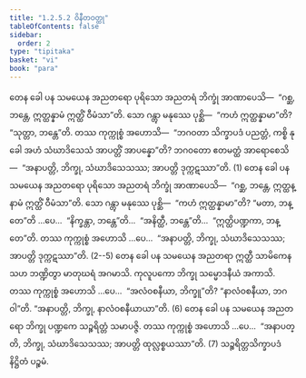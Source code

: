 ```yaml
---
title: "1.2.5.2 ဝိနီတဝတ္ထု"
tableOfContents: false
sidebar:
  order: 2
type: "tipitaka"
basket: "vi"
book: "para"
---
```



<DynamicBreadcrumb />

<Division number="341" book="para">

<Paragraph number="1412" book="para">
တေန ခေါ ပန သမယေန အညတရော ပုရိသော အညတရံ ဘိက္ခုံ အာဏာပေသိ—  “ဂစ္ဆ, ဘန္တေ, ဣတ္ထန္နာမံ ဣတ္ထိံ ဝီမံသာ”တိ. သော ဂန္တွာ မနုဿေ ပုစ္ဆိ—  “ကဟံ ဣတ္ထန္နာမာ”တိ? “သုတ္တာ, ဘန္တေ”တိ. တဿ ကုက္ကုစ္စံ အဟောသိ—  “ဘဂဝတာ သိက္ခာပဒံ ပညတ္တံ, ကစ္စိ နု ခေါ အဟံ သံဃာဒိသေသံ အာပတ္တိံ အာပန္နော”တိ? ဘဂဝတော ဧတမတ္ထံ အာရောစေသိ—  “အနာပတ္တိ, ဘိက္ခု, သံဃာဒိသေသဿ; အာပတ္တိ ဒုက္ကဋဿာ”တိ. (1)
</Paragraph>

<Paragraph number="1413" book="para">
တေန ခေါ ပန သမယေန အညတရော ပုရိသော အညတရံ ဘိက္ခုံ အာဏာပေသိ—  “ဂစ္ဆ, ဘန္တေ, ဣတ္ထန္နာမံ ဣတ္ထိံ ဝီမံသာ”တိ. သော ဂန္တွာ မနုဿေ ပုစ္ဆိ—  “ကဟံ ဣတ္ထန္နာမာ”တိ? “မတာ, ဘန္တေ”တိ …ပေ…  “နိက္ခန္တာ, ဘန္တေ”တိ…  “အနိတ္ထီ, ဘန္တေ”တိ…  “ဣတ္ထိပဏ္ဍကာ, ဘန္တေ”တိ. တဿ ကုက္ကုစ္စံ အဟောသိ …ပေ…  “အနာပတ္တိ, ဘိက္ခု, သံဃာဒိသေသဿ; အာပတ္တိ ဒုက္ကဋဿာ”တိ. (2--5)
</Paragraph>

<Paragraph number="1414" book="para">
တေန ခေါ ပန သမယေန အညတရာ ဣတ္ထီ သာမိကေန သဟ ဘဏ္ဍိတွာ မာတုဃရံ အဂမာသိ. ကုလူပကော ဘိက္ခု သမ္မောဒနီယံ အကာသိ. တဿ ကုက္ကုစ္စံ အဟောသိ …ပေ…  “အလံဝစနီယာ, ဘိက္ခူ”တိ? “နာလံဝစနီယာ, ဘဂဝါ”တိ. “အနာပတ္တိ, ဘိက္ခု, နာလံဝစနီယာယာ”တိ. (6)
</Paragraph>

<Paragraph number="1415" book="para">
တေန ခေါ ပန သမယေန အညတရော ဘိက္ခု ပဏ္ဍကေ သဉ္စရိတ္တံ သမာပဇ္ဇိ. တဿ ကုက္ကုစ္စံ အဟောသိ …ပေ…  “အနာပတ္တိ, ဘိက္ခု, သံဃာဒိသေသဿ; အာပတ္တိ ထုလ္လစ္စယဿာ”တိ. (7)

</Paragraph>
</Division>

<Paragraph number="1416" type="center" book="para">
သဉ္စရိတ္တသိက္ခာပဒံ နိဋ္ဌိတံ ပဉ္စမံ.
</Paragraph>